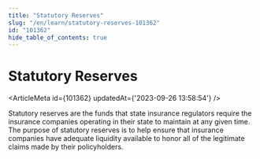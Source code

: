 ```yaml
---
title: "Statutory Reserves"
slug: "/en/learn/statutory-reserves-101362"
id: "101362"
hide_table_of_contents: true
---
```



# Statutory Reserves

<ArticleMeta id={101362} updatedAt={'2023-09-26 13:58:54'} />
<div className='border-solid border-b border-t-0 my-4 border-[var(--ifm-color-gray-300)]' />

Statutory reserves are the funds that state insurance regulators require the insurance companies operating in their state to maintain at any given time. The purpose of statutory reserves is to help ensure that insurance companies have adequate liquidity available to honor all of the legitimate claims made by their policyholders.
